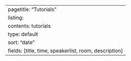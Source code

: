 ---
pagetitle: "Tutorials"
listing:
  contents: tutorials
  type: default
  sort: "date"
  fields: [title, time, speakerlist, room, description]
---